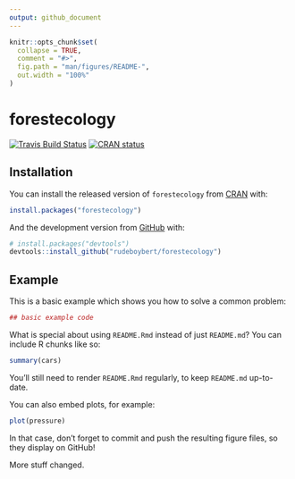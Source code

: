 ```yaml
---
output: github_document
---
```


<!-- README.md is generated from README.Rmd. Please edit that file -->

```r
knitr::opts_chunk$set(
  collapse = TRUE,
  comment = "#>",
  fig.path = "man/figures/README-",
  out.width = "100%"
)
```
# forestecology

[![Travis Build Status](https://travis-ci.org/rudeboybert/forestecology.svg?branch=master)](https://travis-ci.org/rudeboybert/forestecology)
[![CRAN status](https://www.r-pkg.org/badges/version/forestecology)](https://cran.r-project.org/package=forestecology)
 

## Installation

You can install the released version of `forestecology` from [CRAN](https://CRAN.R-project.org) with:

``` r
install.packages("forestecology")
```

And the development version from [GitHub](https://github.com/) with:

``` r
# install.packages("devtools")
devtools::install_github("rudeboybert/forestecology")
```
## Example

This is a basic example which shows you how to solve a common problem:

```r
## basic example code
```

What is special about using `README.Rmd` instead of just `README.md`? You can include R chunks like so:

```r
summary(cars)
```

You'll still need to render `README.Rmd` regularly, to keep `README.md` up-to-date.

You can also embed plots, for example:

```r
plot(pressure)
```

In that case, don't forget to commit and push the resulting figure files, so they display on GitHub!


More stuff changed.
